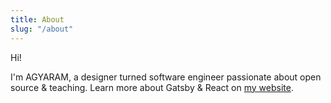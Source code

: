 ```yaml
---
title: About
slug: "/about"
---
```


Hi!

I'm AGYARAM, a designer turned software engineer passionate about open source & teaching. Learn more about Gatsby & React on [my website](https://www.lekoarts.de?utm_source=minimal-blog&utm_medium=Starter).
